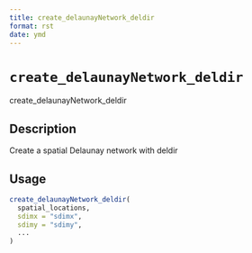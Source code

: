 ```yaml
--- 
title: create_delaunayNetwork_deldir 
format: rst 
date: ymd 
--- 
```

# `create_delaunayNetwork_deldir`

create_delaunayNetwork_deldir


## Description

Create a spatial Delaunay network with deldir


## Usage

```r
create_delaunayNetwork_deldir(
  spatial_locations,
  sdimx = "sdimx",
  sdimy = "sdimy",
  ...
)
```


